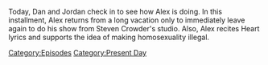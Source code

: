 {{DEFAULTSORT:
    #_EPISODE_0815:June 6, 2023
}}{{Episode
    | title           = June 6, 2023
    | caption         = Listen to this episode on [https://knowledgefight.libsyn.com/815-june-6-2023 Libsyn] [https://open.spotify.com/episode/3v5lXTQJmKPhsP0yOA0xAl Spotify], Read the [[Transcript/815: June 6, 2023|Unofficial Transcript]], View discussion on [https://reddit.com/144v08m Reddit]
    | episodeNumber   = 815
    | length          = 02:13:01
    | airDate         = June 9, 2023
    | coverageDate    = June 6, 2023
    | episodeType     = [[:Category:Present Day|Present Day]]
    | appearance      = [[Donald Trump]], [[Steven Crowder]], [[Mark Zuckerberg]], [[Jamie Foxx]], [[Barack Obama]]
    | previousEpisode = [[814: June 1, 2023]]
    | nextEpisode     = [[816: Tucker, The Man And His Twitter- Episode 1]]
}}

{{Stub}}

Today, Dan and Jordan check in to see how Alex is doing. In this installment, Alex returns from a long vacation only to immediately leave again to do his show from Steven Crowder's studio. Also, Alex recites Heart lyrics and supports the idea of making homosexuality illegal.

[[Category:Episodes]]
[[Category:Present Day]]
